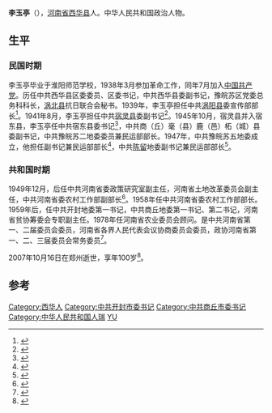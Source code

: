 {{Infobox_officeholder
| name = 李玉亭
| image name = 
| width = 150px
| now = 中共河南省委农工部部长
| period =
| Sex = 男 
| party = {{CPC}}
| Native place =[[河南省|河南省]][[西华县|西华县]]
| date of birth = 1908年
| date of death = {{dda|2007|10|16|1908}}
| place of birth ={{QING}}[[河南省_(清)|河南省]][[西华县|西华县]]
| place of death ={{CHN}}[[河南省|河南省]][[郑州市|郑州市]]
| relative = 
| educate =
| past = 
}}
'''李玉亭'''（{{bd|1908年||2007年|10月16日|catIdx=Li}}），[[河南省|河南省]][[西华县|西华县]]人。中华人民共和国政治人物。

== 生平 ==
=== 民国时期 ===
李玉亭毕业于淮阳师范学校，1938年3月参加革命工作，同年7月加入[[中国共产党|中国共产党]]。历任中共西华县区委委员、区委书记，中共西华县委副书记，豫皖苏区党委总务科科长，[[涡北县|涡北县]]抗日联合会秘书。1939年，李玉亭担任中共[[涡阳县|涡阳县]]委宣传部部长<ref name="豫皖苏边党史编写组党史资料征集编簒委员会">{{cite book|author1=豫皖苏边党史编写组|author2=中共河南省委. 党史资料征集编簒委员会|title=豫皖苏抗日根据地|url=http://books.google.com/books?id=-uldAAAAIAAJ|publisher=河南人民出版社|page=179}}</ref>。1941年8月，李玉亭担任中共[[宿灵县|宿灵县]]委副书记<ref name="侯志英张玉鹏">{{cite book|author1=侯志英|author2=张玉鹏|title=河南党史人物传|url=http://books.google.com/books?id=wxQ1AAAAMAAJ|publisher=河南人民出版社|page=237}}</ref>。1945年10月，宿灵县并入宿东县，李玉亭任中共宿东县委书记<ref name="安徽省宿县地方志编纂委员会1988">{{cite book|author=安徽省宿县地方志编纂委员会|title=宿县志|url=http://books.google.com/books?id=tzAoAAAAMAAJ|year=1988|publisher=黄山书社|page=86}}</ref>，中共商（丘）毫（县）鹿（邑）柘（城）县委副书记，中共豫皖苏二地委委员兼民运部部长。1947年，中共豫皖苏五地委成立，他担任副书记兼民运部部长<ref>{{cite book|author1=周口市老区建设促进会编|title=周口革命老区|date=2010年4月|publisher=周口市老区建设促进会|pages=230|accessdate=2015-07-22}}</ref>，中共[[陈留|陈留]]地委副书记兼民运部部长<ref>{{cite book|author1=林英海，葛纪谦|title=河南当代人物辞典|date=2006年7月|publisher=河南当代人物辞典编辑委员会 ,|pages=100-101|accessdate=2015-07-22}}</ref>。

=== 共和国时期 ===
1949年12月，后任中共河南省委政策研究室副主任，河南省土地改革委员会副主任，中共河南省委农村工作部副部长<ref>{{cite book|author1=西华县地方史志编纂委员会|title=西华县志|date=1993年1月|publisher=郑州：中州古籍出版社|isbn=7-5348-0447-7|pages=635|accessdate=2015-07-22}}</ref>。1958年任中共河南省委农村工作部部长。1959年后，任中共开封地委第一书记，中共商丘地委第一书记、第二书记，河南省贫协筹委会专职副主任。1978年任河南省农业委员会顾问。是中共河南省第一、二届委员会委员，河南省各界人民代表会议协商委员会委员，政协河南省第一、二、三届委员会常务委员<ref>{{cite book|author1=淮阳师范学校志编写组编|title=淮阳师范学校志|date=1999年4月|publisher=郑州：中州古籍出版社|isbn=7-5348-1344-1|pages=404|accessdate=2015-07-22}}</ref>。

2007年10月16日在郑州逝世，享年100岁<ref>{{cite news|title=李玉亭同志逝世|url=http://newpaper.dahe.cn/hnrb/html/2007-12/07/content_14073.htm|accessdate=2015-07-22|agency=大河网|archive-date=2007-12-10|archive-url=https://web.archive.org/web/20071210210825/http://newpaper.dahe.cn/hnrb/html/2007-12/07/content_14073.htm|dead-url=no}}</ref>。

== 参考==
{{reflist}}

{{Authority control}}

{{DEFAULTSORT:L}}
[[Category:西华人|Category:西华人]]
[[Category:中共开封市委书记|Category:中共开封市委书记]]
[[Category:中共商丘市委书记|Category:中共商丘市委书记]]
[[Category:中华人民共和国人瑞|Category:中华人民共和国人瑞]]
[[Category:李姓|YU]]